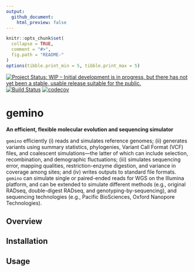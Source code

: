 ```yaml
---
output:
  github_document:
    html_preview: false
---
```


<!-- README.md is generated from README.Rmd. Please edit that file -->

```r
knitr::opts_chunk$set(
  collapse = TRUE,
  comment = "#>",
  fig.path = "README-"
)
options(tibble.print_min = 5, tibble.print_max = 5)
```


[![Project Status: WIP – Initial development is in progress, but there has not 
yet been a stable, usable release suitable for the public.](http://www.repostatus.org/badges/latest/wip.svg)](http://www.repostatus.org/#wip)
[![Build Status](https://travis-ci.com/lucasnell/gemino.svg?branch=master)](https://travis-ci.com/lucasnell/gemino)
[![codecov](https://codecov.io/gh/lucasnell/gemino/branch/master/graph/badge.svg)](https://codecov.io/gh/lucasnell/gemino)



# gemino

__An efficient, flexible molecular evolution and sequencing simulator__


`gemino` efficiently (i) reads and simulates reference genomes;
(ii) generates variants using summary statistics, phylogenies, Variant
Call Format (VCF) files, and coalescent simulations—the latter of which can include
selection, recombination, and demographic fluctuations;
(iii) simulates sequencing error, mapping qualities, restriction-enzyme digestion, 
and variance in coverage among sites; and
(iv) writes outputs to standard file formats.
`gemino` can simulate single or paired-ended reads for WGS on the Illumina platform,
and can be extended to simulate different methods (e.g., original RADseq,
double-digest RADseq, and genotyping-by-sequencing), and sequencing technologies
(e.g., Pacific BioSciences, Oxford Nanopore Technologies).


## Overview



## Installation


## Usage

